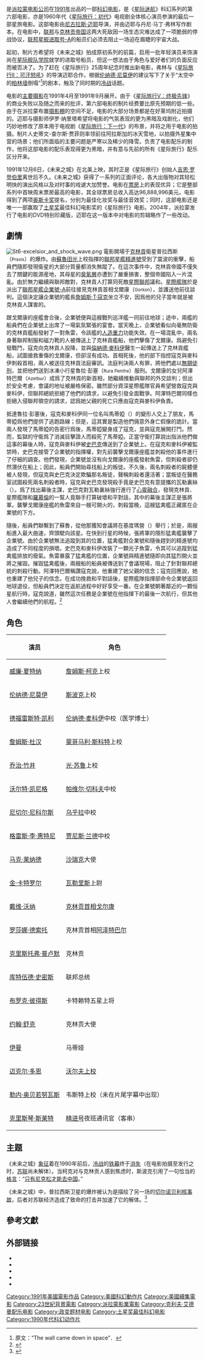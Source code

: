{{noteTA
|G1=StarTrek
|G2=Movie
|G3=Show
|1=zh-cn:卡特罗尔; zh-tw:凱特羅;
}}
{{Pathnav|星际迷航|星际旅行电影列表}}
{{Infobox Film
| name           = 星际旅行VI：未来之城
| original_name  = {{lang|en|''Star Trek VI: The Undiscovered Country''}}
| image          = Star Trek VI-poster.png
| caption        = 由[[鲍勃·皮克|鲍勃·皮克]]绘制的影院海报
| writer         = '''剧本：'''<br />尼古拉斯·迈耶<br />{{link-en|丹尼·马丁·弗林|Denny Martin Flinn}}<br />'''故事：'''<br />[[伦纳德·尼莫伊|伦纳德·尼莫伊]]<br />[[劳伦斯·康纳|劳伦斯·康纳]]<br />{{link-en|马克·罗森塔尔 (剧作家)|Mark Rosenthal (screenwriter)|马克·罗森塔尔}}
| starring       = [[#角色|见后表]]
| director       = [[尼古拉斯·迈耶|尼古拉斯·迈耶]]
| producer       = {{link-en|史蒂文-查尔斯·贾菲|Steven-Charles Jaffe}}<br />{{link-en|拉尔夫·温特 (制片人)|Ralph Winter (producer)|拉尔夫·温特}}
| executive producer = 伦纳德·尼莫伊
| distributor    = [[派拉蒙电影公司|派拉蒙电影公司]]
| released       = 1991年12月6日
| runtime        = 113分钟
| music          = {{link-en|克利夫·艾德尔曼|Cliff Eidelman}}
| editing        = {{link-en|罗纳德·鲁斯|Ronald Roose}}
| cinematography = {{link-en|伊罗·纳里塔|Hiro Narita}}
| country        = {{美国}}
| language       = 英语 
| budget         = $2700万美元
| gross          = $9688万美元
| preceded_by    = 《[[星际旅行V：终极先锋|星际旅行V：终极先锋]]》
| followed_by    = 《[[星际旅行VII：日换星移|星际旅行VII：日换星移]]》
}}
{{作品地區名稱|cn=星际旅行VI：未来之城|tw=星艦奇航記VI：邁入未來|hk=星空奇遇記VI：邁向未來|name=''Star Trek VI: The Undiscovered Country''}}是[[派拉蒙电影公司|派拉蒙电影公司]]在[[1991年电影|1991年]]出品的一部[[科幻电影|科幻电影]]，是《[[星际迷航|星际迷航]]》科幻系列的第六部电影，亦是1960年代《[[星际旅行：初代|星际旅行：初代]]》电视剧全体核心演员参演的最后一部星旅电影。这部电影由[[尼古拉斯·迈耶|尼古拉斯·迈耶]]导演，并由迈耶与丹尼·马丁·弗林写作剧本。在电影中，[[星际联邦|联邦]]与[[克林贡|克林贡帝国]]这两大死敌因一场生态灾难达成了一项脆弱的停战协议，[[联邦星舰进取号_(NCC-1701-A)|联邦星舰进取号-A]]的船员们必须去阻止一场迫在眉睫的宇宙大战。

起初，制片方希望将《未来之城》拍成原初系列的前篇，启用一批年轻演员来饰演尚在[[星际舰队学院|星际舰队学院]]就学的进取号船员，但这一想法由于角色与爱好者们的负面反应而被否决了。为了赶在《星际旅行》25周年纪念时推出新电影，弗林与《[[星际旅行II：可汗怒吼|星际旅行II：可汗怒吼]]》的导演迈耶合作，根据[[伦纳德·尼莫伊|伦纳德·尼莫伊]]的建议写下了关于“太空中的[[柏林墙|柏林墙]]倒塌”<ref>原文：“The wall came down in space”．</ref>的剧本，触及了同时期的[[冷战|冷战]]话题。

电影的[[主要摄影|主要摄影]]在1991年4月至1991年9月展开。由于《[[星际旅行V：终极先锋|星际旅行V：终极先锋]]》的商业失败以及随之而来的批评，第六部电影的制片经费要比原先预期的低一些。由于在派拉蒙{{link-en|外景场地|backlot}}布置[[摄影棚|摄影棚]]的空间不足，电影的大部分场景都是在好莱坞附近拍摄的。迈耶与摄影师伊罗·纳里塔希望将电影的气氛表现的更为黑暗及戏剧化，他们巧妙地修改了原本用于电视剧《[[星际旅行：下一代|星际旅行：下一代]]》的布景，并将之用于电影的拍摄。制片人史蒂文-查尔斯·贾菲则率领{{link-en|第二摄影组|second unit}}前往阿拉斯加的冰天雪地，以拍摄外星集中营的场景；他们所面临的主要问题是严寒以及稀少的降雪。{{link-en|克利夫·艾德尔曼|Cliff Eidelman}}负责了电影配乐的制作，他将这部电影的配乐表现得更为黑暗，并有意与先前的所有《星际旅行》配乐区分开来。

1991年12月6日，《未来之城》在北美上映，其时正是《星际旅行》创始人[[吉恩·罗登伯里|吉恩·罗登伯里]]离世后不久。《未来之城》获得了一系列的正面评论，各大出版物对其轻松明快的演出风格以及对时事的戏谑大加赞誉。电影在[[票房|票房]]上的表现优异；它是整部系列中首映周末票房最高的电影，其全球票房总收入高达96,888,996美元。电影得到了两项[[奥斯卡奖|奥斯卡奖]]提名，分别为最佳化妆奖与最佳音效奖；同时，这部电影还是唯一一部赢取了[[土星奖|土星奖]]最佳科幻电影奖的《星际旅行》电影。2004年，派拉蒙发行了电影的DVD特别珍藏版，迈耶在这一版本中对电影的剪辑略作了一些改动。

== 劇情 ==
[[File:St6-excelsior_and_shock_wave.png|thumb]]
電影開場于[[克林貢|克林貢]]衛星普拉西斯（<span style="font-size:smaller;">Praxis</span>）的爆炸。由[[蘇魯田光|蘇魯田光]]上校指揮的[[聯邦星艦精進號|聯邦星艦精進號]]受到了震波的衝擊，船員們隨即發現衛星的大部分質量都消失無蹤了。在這次事件中，克林貢帝國不僅失去了關鍵的能源産地，其母星的[[臭氧層|臭氧層]]亦遭到了嚴重損害，整個帝國陷入一片混亂。由於無力繼續與聯邦敵對，克林貢人打算同死敵[[星際聯邦|星際聯邦]]議和。[[星際艦隊|星際艦隊]]於是派出了[[聯邦星艦企業號_(NCC-1701-A)|聯邦星艦企業號-A]]前往接見克林貢首相戈爾康（<span style="font-size:smaller;">Gorkon</span>），並護送他前往{{link-en|地球 (星際旅行)|Earth_(Star_Trek)|地球}}談判。這個決定讓企業號的艦長[[詹姆斯·T·寇克|詹姆斯·T·寇克]]坐立不安，因爲他的兒子當年就是被克林貢人謀害的。

跟戈爾康的座艦會合後，企業號便與這艘戰列巡洋艦一同前往地球；途中，兩艦的船員們在企業號上出席了一場氣氛緊張的宴會。當天晚上，企業號看似向毫無防衛的克林貢艦船發射了一對魚雷，令該艦的[[人造重力|人造重力]]功能失效。在一場混亂中，兩名身著聯邦制服和磁力靴的人被傳送上了克林貢艦船，他們擊傷了戈爾康。爲避免引發戰鬥，寇克向克林貢人投降，並與[[倫納德·麥科伊|倫納德·麥科伊]]醫生一起傳送上了克林貢艦船，試圖搶救重傷的戈爾康，但卻沒有成功。首相死後，他的部下{{le|張將軍|General Chang}}指控寇克與麥科伊刺殺首相，兩人被送往克林貢法庭審訊。法庭判決兩人有罪，將他們處以[[無期徒刑|無期徒刑]]，並把他們送到冰凍小行星魯拉·彭塞（<span style="font-size:smaller;">Rura Penthe</span>）服刑。戈爾康的女兒阿澤特巴爾（<span style="font-size:smaller;">Azetbur</span>）成爲了克林貢的新首相，她繼續推動與聯邦的外交談判；但出於安全考慮，會議的地址被嚴格保密。雖然部分資深星際艦隊官員希望營救寇克與麥科伊，但聯邦總統拒絕了他們的請求，以避免引發全面戰爭。阿澤特巴爾同樣也拒絕入侵聯邦領空的請求，認爲她父親的死亡只應由寇克與麥科伊負責。

抵達魯拉·彭塞後，寇克和麥科伊同一位名叫馬蒂婭（{{small|Martia}}）的變形人交上了朋友，馬蒂婭爲他們提供了逃跑路線；但是，這其實是製造他們倆意外身亡假像的詭計。當兩人發現了馬蒂婭的告密行爲後，馬蒂婭變身成了寇克，並與寇克展開打鬥。然而，監獄的守衛爲了消滅目擊證人而殺死了馬蒂婭。正當守衛打算說出指派他們做這事的幕後人時，寇克與麥科伊被[[史巴克|史巴克]]傳送到了企業號上。在寇克和麥科伊被監禁時，史巴克接管了企業號的指揮權，對先前襲擊戈爾康座艦並刺殺他的事件進行了仔細的調查。他們發現，企業號並沒有向戈爾康的座艦發射魚雷，但刺殺者卻仍然潛伏在船上；因此，船員們開始尋找船上的叛徒。不久後，兩名刺殺者的屍體便被人發現，但寇克與史巴克決定欺騙那名叛徒，聲稱刺殺者還活著；當叛徒在醫務室試圖殺死兩名刺殺者時，寇克與史巴克發現殺手竟是史巴克有意提攜的瓦勒裏絲（{{small|Valeris}}）。爲了找出幕後主謀，史巴克對瓦勒裏絲強行進行了[[瓦肯|心靈融合]]，發現克林貢、星際艦隊和[[羅慕倫|羅慕倫]]的一幫人竟聯手打算破壞和平對話，其中的幕後主謀正是張將軍。襲擊戈爾康座艦的魚雷來自一艘可{{link-en|隱形裝置|Cloaking device|隱形}}開火的{{link-en|克林貢星艦#猛禽級|Klingon starships#Bird of Prey classes|克林貢猛禽艦}}，刺殺當晚，這艘猛禽艦正藏匿在企業號的下方。

隨後，船員們聯繫到了蘇魯，從他那獲知會議將在基度瑪營（{{small|Camp Khitomer}}）舉行；於是，兩艘船進入最大曲速，齊頭駛向該星。在快到行星的時候，張將軍的隱形猛禽艦襲擊了企業號。由於企業號無法追蹤到其的位置，猛禽艦對企業號和隨後趕到的精進號均造成了不同程度的損壞。史巴克和麥科伊改裝了一顆光子魚雷，令其可以追蹤到猛禽艦排放的廢氣。魚雷暴露了猛禽艦的位置，企業號與精進號隨即向其猛烈開火並將之摧毀。摧毀猛禽艦後，兩艘船的船員被傳送到了會議現場，阻止了針對聯邦總統的刺殺行動。阿澤特巴爾稱讚寇克說，他重建了她父親的信念；寇克回應說，她也重建了他兒子的信念。在成功挽救和平對話後，星際艦隊指揮部命令企業號返回地球退役，但船員們決定在返航過程中好好享受一番。在企業號朝著鄰近的一顆恒星航行時，寇克說道，雖然這次任務是企業號在他指揮下的最後一次航行，但其他人會繼續他們的航程。<ref name="synopsis">{{cite web|url=http://www.startrek.com/startrek/view/library/episodes/MOV/detail/86.html|title=Movie Detail: Star Trek VI Synopsis|title_zh=電影詳細介紹：星際旅行VI劇情概要|work=StarTrek.com|publisher=Viacom|accessdate=2009-04-22|archive-date=2010-07-09|archive-url=https://web.archive.org/web/20100709205542/http://www.startrek.com/startrek/view/library/episodes/MOV/detail/86.html|dead-url=no}}</ref>

== 角色 ==
{| class="wikitable"
|- bgcolor="#CCCCCC"
! 演员 !! 角色
|-
| [[威廉·夏特纳|威廉·夏特纳]]   || [[詹姆斯·泰比里厄斯·柯克|詹姆斯·柯克]]上校
|-
| [[伦纳德·尼莫伊|伦纳德·尼莫伊]]     || [[斯波克|斯波克]]上校 
|-
| [[德福雷斯特·凯利|德福雷斯特·凯利]]   || [[伦纳德·麦科伊|伦纳德·麦科伊]]中校（医学博士）
|-
| [[詹姆斯·杜汉|詹姆斯·杜汉]]      || [[蒙哥马利·斯科特|蒙哥马利·斯科特]]上校
|-
| [[乔治·竹井|乔治·竹井]]      || [[光·苏鲁|光·苏鲁]]上校
|-
| [[沃尔特·凯尼格|沃尔特·凯尼格]]     || [[帕维尔·切科夫|帕维尔·切科夫]]中校
|-
| [[尼切尔·尼科尔斯|尼切尔·尼科尔斯]]  || [[妮歐塔·烏瑚拉|乌乎拉]]中校
|-
| [[格雷斯·李·惠特尼|格雷斯·李·惠特尼]]         || [[贾尼斯·兰德|贾尼斯·兰德]]中校
|-
| [[马克·莱纳德|马克·莱纳德]]    || [[沙瑞克|沙瑞克]]大使
|-
| [[金·卡特罗尔|金·卡特罗尔]]     || [[瓦勒里斯|瓦勒里斯]]上尉
|-
| [[戴维·沃纳_(演员)|戴维·沃纳]]   || [[克林贡|克林贡]][[首相|首相]][[戈尔康|戈尔康]]
|-
| [[罗莎娜·德索托|罗莎娜·德索托]]   || 克林贡首相[[阿泽特巴尔|阿泽特巴尔]]
|-
| [[克里斯托弗·普卢默|克里斯托弗·普卢默]]     || 克林贡{{le|张 (星际旅行)|General Chang|张将军}}
|-
| [[库特伍德·史密斯|库特伍德·史密斯]]     || 联邦总统
|-
| [[布罗克·彼得斯|布罗克·彼得斯]]  || 卡特赖特五星上将
|-
| [[约翰·舒克|约翰·舒克]]    || 克林贡大使
|-
| [[伊曼·阿布杜勒玛吉德|伊曼]]  || 马蒂娅
|-
| [[迈克尔·多恩|迈克尔·多恩]]     || [[沃尔夫上校|沃尔夫上校]]
|-
| [[勒内·奥贝若努瓦斯|勒内·奥贝若努瓦斯]]       || 韦斯特上校（未在片尾字幕中出现）
|-
| [[克里斯琴·斯莱特|克里斯琴·斯莱特]] || [[联邦星舰精进号_(NCC-2000)|精进号]]夜班通讯官（客串）
|}

== 主题 ==
《未来之城》[[象征|象征]]着在1990年前后，[[冷战|冷战]]的[[铁幕|铁幕]]终于[[东欧剧变|消失]]（在电影拍摄至发行之时，[[苏联|苏联]]尚未解体）。当柯克对与克林贡人感到焦虑时，斯波克引用了一句恰当的[[格言|格言]]：“[[尼克松到中国_(短语)|只有尼克松才能去中国]]。”

《未来之城》中，普拉西斯卫星的爆炸被认为是描绘了另一场的[[切尔诺贝利核事故|切尔诺贝利核事故]]，后者对苏联经济造成了致命的打击并加速了它的解体。<ref>{{cite web |url=http://www.hometheaterhifi.com/volume_11_1/mcg11-1-2004.html |title=Movie Collectors Guide # 11: Star Trek VI, The Undiscovered Country (Collector's Edition) |publisher=Secrets of Home Theater and High Fidelity |date=2004年1月 |author=Brian Florian |accessdate=2007年6月12日 |language=en |archive-date=2015年7月21日 |archive-url=https://web.archive.org/web/20150721005513/http://www.hometheaterhifi.com/volume_11_1/mcg11-1-2004.html |dead-url=no }}</ref>

== 參考文獻 ==
{{reflist}}

== 外部链接 ==
* {{imdb title|id=0102975|title=星際旅行VI：未來之城}}
* {{rotten-tomatoes|id=star_trek_vi_the_undiscovered_country|title=星際旅行VI：未來之城}}
* {{mojo title|id=startrek6|title=星際旅行VI：未來之城}}
* {{amg title|46576|星際旅行VI：未來之城}}
* {{Metacritic film|star-trek-vi-the-undiscovered-country|星際旅行VI：未來之城}}

{{星际旅行}}
{{土星獎最佳科幻電影}}
{{Authority control}}
{{DEFAULTSORT:Star Trek 06: The Undiscovered Country}}
[[Category:1991年美國電影作品|Category:1991年美國電影作品]]
[[Category:美國科幻動作片|Category:美國科幻動作片]]
[[Category:美國續集電影|Category:美國續集電影]]
[[Category:23世紀背景電影|Category:23世紀背景電影]]
[[Category:派拉蒙影業電影|Category:派拉蒙影業電影]]
[[Category:克利夫·艾德曼配乐电影|Category:克利夫·艾德曼配乐电影]]
[[Category:政变题材电影|Category:政变题材电影]]
[[Category:土星奖最佳科幻电影|Category:土星奖最佳科幻电影]]
[[Category:1990年代科幻动作片|Category:1990年代科幻动作片]]